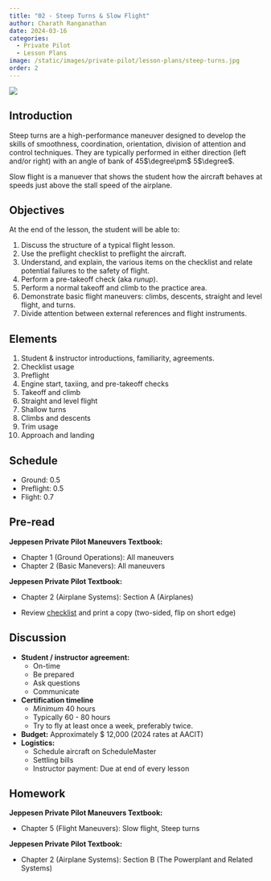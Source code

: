 ```yaml
---
title: "02 - Steep Turns & Slow Flight"
author: Charath Ranganathan
date: 2024-03-16
categories:
  - Private Pilot
  - Lesson Plans
image: /static/images/private-pilot/lesson-plans/steep-turns.jpg
order: 2
---
```

![](/static/images/private-pilot/lesson-plans/steep-turns.jpg)

## Introduction

Steep turns are a high-performance maneuver designed to develop the skills of smoothness, coordination, orientation, division of attention and control techniques. They are typically performed in either direction (left and/or right) with an angle of bank of 45$\degree\pm$ 5$\degree$.

Slow flight is a manuever that shows the student how the aircraft behaves at speeds just above the stall speed of the airplane.

## Objectives

At the end of the lesson, the student will be able to:

1. Discuss the structure of a typical flight lesson.
2. Use the preflight checklist to preflight the aircraft.
3. Understand, and explain, the various items on the checklist and relate potential failures to the safety of flight.
4. Perform a pre-takeoff check (aka *runup*).
5. Perform a normal takeoff and climb to the practice area.
6. Demonstrate basic flight maneuvers: climbs, descents, straight and level flight, and turns.
7. Divide attention between external references and flight instruments.

## Elements

1. Student & instructor introductions, familiarity, agreements.
2. Checklist usage
3. Preflight
4. Engine start, taxiing, and pre-takeoff checks
5. Takeoff and climb
6. Straight and level flight
7. Shallow turns
8. Climbs and descents
9. Trim usage
10. Approach and landing

## Schedule

* Ground: 0.5
* Preflight: 0.5
* Flight: 0.7

## Pre-read

**Jeppesen Private Pilot Maneuvers Textbook:**

* Chapter 1 (Ground Operations): All maneuvers
* Chapter 2 (Basic Manevers): All maneuvers

**Jeppesen Private Pilot Textbook:**

* Chapter 2 (Airplane Systems): Section A (Airplanes)

* Review [checklist](/static/resources/documents/checklist-C172.pdf) and print a copy (two-sided, flip on short edge)

## Discussion

* **Student / instructor agreement:**
  * On-time
  * Be prepared
  * Ask questions
  * Communicate
* **Certification timeline**
  * *Minimum* 40 hours
  * Typically 60 - 80 hours
  * Try to fly at least once a week, preferably twice.
* **Budget:** Approximately $ 12,000 (2024 rates at AACIT)
* **Logistics:**
  * Schedule aircraft on ScheduleMaster
  * Settling bills
  * Instructor payment: Due at end of every lesson

## Homework

**Jeppesen Private Pilot Maneuvers Textbook:**

* Chapter 5 (Flight Maneuvers): Slow flight, Steep turns

**Jeppesen Private Pilot Textbook:**

* Chapter 2 (Airplane Systems): Section B (The Powerplant and Related Systems)
